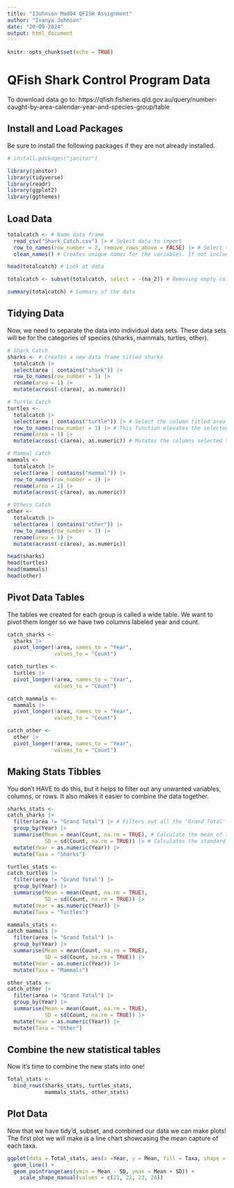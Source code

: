 ```yaml
---
title: "IJohnson Mod04 QFISH Assignment"
author: "Ivanya Johnson"
date: "20-09-2024"
output: html_document
---
```


```r
knitr::opts_chunk$set(echo = TRUE)
```

# QFish Shark Control Program Data

To download data go to:
https://qfish.fisheries.qld.gov.au/query/number-caught-by-area-calendar-year-and-species-group/table


## Install and Load Packages

Be sure to install the following packages if they are not already installed.
```r
# install.packages("janitor")

library(janitor)
library(tidyverse)
library(readr)
library(ggplot2)
library(ggthemes)
```


## Load Data
```r
totalcatch <- # Name data frame
  read_csv("Shark Catch.csv") |> # Select data to import
  row_to_names(row_number = 2, remove_rows_above = FALSE) |> # Select the row to use for variable names of data frame.
  clean_names() # Creates unique names for the variables. If not included, R will give variables with common names the same name

head(totalcatch) # Look at data

totalcatch <- subset(totalcatch, select = -(na_2)) # Removing empty column

summary(totalcatch) # Summary of the data
```


## Tidying Data

Now, we need to separate the data into individual data sets. These data sets will be for the categories of species (sharks, mammals, turtles, other).
```r
# Shark Catch
sharks <- # Creates a new data frame titled sharks
  totalcatch |>
  select(area | contains("shark")) |>
  row_to_names(row_number = 1) |>
  rename(area = 1) |>
  mutate(across(-c(area), as.numeric))

# Turtle Catch
turtles <-
  totalcatch |>
  select(area | contains("turtle")) |> # Select the column titled area and any column with the word "turtle"
  row_to_names(row_number = 1) |> # This function elevates the selected row (row = 1) to become the new column names
  rename(area = 1) |> 
  mutate(across(-c(area), as.numeric)) # Mutates the columns selected to input data values and make them numeric

# Mammal Catch
mammals <-
  totalcatch |>
  select(area | contains("mammal")) |>
  row_to_names(row_number = 1) |>
  rename(area = 1) |>
  mutate(across(-c(area), as.numeric))

# Others Catch
other <-
  totalcatch |>
  select(area | contains("other")) |>
  row_to_names(row_number = 1) |>
  rename(area = 1) |>
  mutate(across(-c(area), as.numeric))

head(sharks)
head(turtles)
head(mammals)
head(other)
```


## Pivot Data Tables

The tables we created for each group is called a wide table. We want to pivot them longer so we have two columns labeled year and count.
```r
catch_sharks <-
  sharks |>
  pivot_longer(!area, names_to = "Year",
               values_to = "Count")

catch_turtles <-
  turtles |>
  pivot_longer(!area, names_to = "Year",
               values_to = "Count")

catch_mammals <-
  mammals |>
  pivot_longer(!area, names_to = "Year",
               values_to = "Count")

catch_other <-
  other |>
  pivot_longer(!area, names_to = "Year",
               values_to = "Count")
```


## Making Stats Tibbles

You don't HAVE to do this, but it helps to filter out any unwanted variables, columns, or rows. It also makes it easier to combine the data together.
```r
sharks_stats <- 
catch_sharks |>
  filter(area != "Grand Total") |> # Filters out all the 'Grand Total' rows under the area column
  group_by(Year) |>
  summarise(Mean = mean(Count, na.rm = TRUE), # Calculate the mean of the values in the row called Count
            SD = sd(Count, na.rm = TRUE)) |> # Calculates the standard deviation
  mutate(Year = as.numeric(Year)) |>
  mutate(Taxa = "Sharks")

turtles_stats <- 
catch_turtles |>
  filter(area != "Grand Total") |>
  group_by(Year) |>
  summarise(Mean = mean(Count, na.rm = TRUE),
            SD = sd(Count, na.rm = TRUE)) |>
  mutate(Year = as.numeric(Year)) |>
  mutate(Taxa = "Turtles")

mammals_stats <- 
catch_mammals |>
  filter(area != "Grand Total") |>
  group_by(Year) |>
  summarise(Mean = mean(Count, na.rm = TRUE),
            SD = sd(Count, na.rm = TRUE)) |>
  mutate(Year = as.numeric(Year)) |>
  mutate(Taxa = "Mammals")

other_stats <- 
catch_other |>
  filter(area != "Grand Total") |>
  group_by(Year) |>
  summarise(Mean = mean(Count, na.rm = TRUE),
            SD = sd(Count, na.rm = TRUE)) |>
  mutate(Year = as.numeric(Year)) |>
  mutate(Taxa = "Other")
```


## Combine the new statistical tables

Now it's time to combine the new stats into one!
```r
Total_stats <- 
  bind_rows(sharks_stats, turtles_stats,
            mammals_stats, other_stats)
```

## Plot Data

Now that we have tidy'd, subset, and combined our data we can make plots! The first plot we will make is a line chart showcasing the mean capture of each taxa.
```r
ggplot(data = Total_stats, aes(x =Year, y = Mean, fill = Taxa, shape = Taxa), color = "black") +
  geom_line() +
  geom_pointrange(aes(ymin = Mean - SD, ymax = Mean + SD)) +
    scale_shape_manual(values = c(21, 22, 23, 24))
```